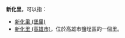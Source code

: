 '''新化里'''，可以指：
* [[新化里_(堡里)|新化里 (堡里)]]
* [[新化里_(高雄市)|新化里 (高雄市)]]，位於高雄市鹽埕區的一個里。

{{disambig|cat=三字臺灣里名消歧義}}